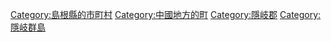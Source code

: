 {{Commonscat|Okinoshima, Shimane}}
{{Catmore}}

{{DEFAULTSORT:Okinoshima}}
[[Category:島根縣的市町村|Category:島根縣的市町村]]
[[Category:中國地方的町|Category:中國地方的町]]
[[Category:隱岐郡|Category:隱岐郡]]
[[Category:隱岐群島|Category:隱岐群島]]